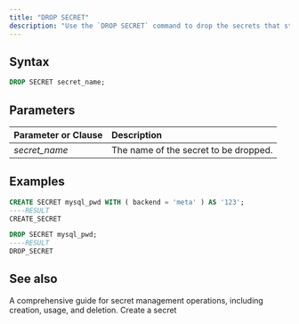 ```yaml
---
title: "DROP SECRET"
description: "Use the `DROP SECRET` command to drop the secrets that store sensitive credentials."
---
```


## Syntax

```sql
DROP SECRET secret_name;
```

## Parameters

| Parameter or Clause | Description                           |
| :------------------ | :------------------------------------ |
| _secret\_name_      | The name of the secret to be dropped. |

## Examples

```sql
CREATE SECRET mysql_pwd WITH ( backend = 'meta' ) AS '123';
----RESULT
CREATE_SECRET

DROP SECRET mysql_pwd;
----RESULT
DROP_SECRET
```

## See also

<CardGroup>
  <Card
    title="Manage secrets"
    icon="key"
    iconType="solid"
    href="/operate/manage-secrets"
  >
    A comprehensive guide for secret management operations, including creation, usage, and deletion.
  </Card>
  <Card
    title="CREATE SECRET"
    icon="plus"
    iconType="solid"
    href="/sql/commands/sql-create-secret"
  >
    Create a secret
  </Card>
</CardGroup>

